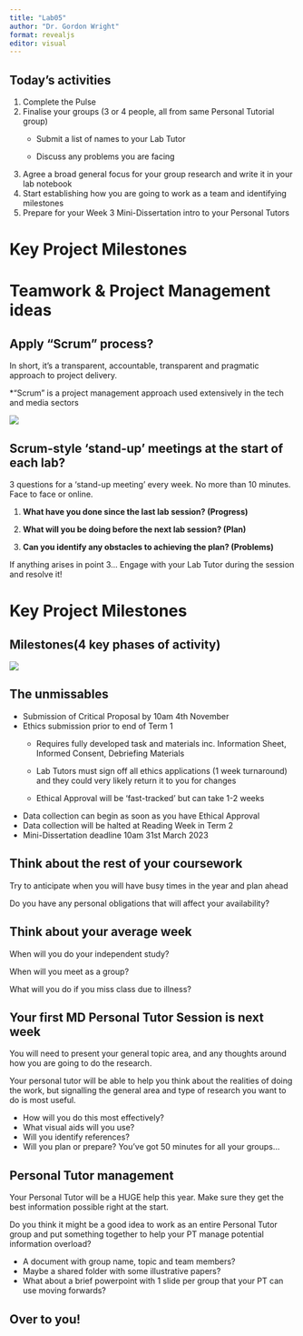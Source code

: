 ```yaml
---
title: "Lab05"
author: "Dr. Gordon Wright"
format: revealjs
editor: visual
---
```


## Today's activities

::: incremental
1.  Complete the Pulse
2.  Finalise your groups (3 or 4 people, all from same Personal Tutorial group)
    -   Submit a list of names to your Lab Tutor

    -   Discuss any problems you are facing
3.  Agree a broad general focus for your group research and write it in your lab notebook
4.  Start establishing how you are going to work as a team and identifying milestones
5.  Prepare for your Week 3 Mini-Dissertation intro to your Personal Tutors
:::

# Key Project Milestones

# Teamwork & Project Management ideas

## Apply "Scrum" process?

In short, it's a transparent, accountable, transparent and pragmatic approach to project delivery.

\*"Scrum" is a project management approach used extensively in the tech and media sectors

![](images/scrum.jpg)

## Scrum-style 'stand-up' meetings at the start of each lab?

3 questions for a 'stand-up meeting' every week. No more than 10 minutes. Face to face or online.

1.  [**What have you done since the last lab session? (Progress)**]{.takeaway}

2.  [**What will you be doing before the next lab session? (Plan)**]{.takeaway}

3.  [**Can you identify any obstacles to achieving the plan? (Problems)**]{.takeaway}

If anything arises in point 3... Engage with your Lab Tutor during the session and resolve it!

# Key Project Milestones

## Milestones(4 key phases of activity)

![](images/phases.png)

## The unmissables

::: incremental
-   Submission of Critical Proposal by 10am 4th November
-   Ethics submission prior to end of Term 1
    -   Requires fully developed task and materials inc. Information Sheet, Informed Consent, Debriefing Materials

    -   Lab Tutors must sign off all ethics applications (1 week turnaround) and they could very likely return it to you for changes

    -   Ethical Approval will be 'fast-tracked' but can take 1-2 weeks
-   Data collection can begin as soon as you have Ethical Approval
-   Data collection will be halted at Reading Week in Term 2
-   Mini-Dissertation deadline 10am 31st March 2023
:::

## Think about the rest of your coursework

Try to anticipate when you will have busy times in the year and plan ahead

Do you have any personal obligations that will affect your availability?

## Think about your average week

When will you do your independent study?

When will you meet as a group?

What will you do if you miss class due to illness?

## Your first MD Personal Tutor Session is next week

You will need to present your general topic area, and any thoughts around how you are going to do the research.

Your personal tutor will be able to help you think about the realities of doing the work, but signalling the general area and type of research you want to do is most useful.

::: incremental
-   How will you do this most effectively?
-   What visual aids will you use?
-   Will you identify references?
-   Will you plan or prepare? You've got 50 minutes for all your groups...
:::

## Personal Tutor management

Your Personal Tutor will be a HUGE help this year. Make sure they get the best information possible right at the start.

Do you think it might be a good idea to work as an entire Personal Tutor group and put something together to help your PT manage potential information overload?

::: incremental
-   A document with group name, topic and team members?
-   Maybe a shared folder with some illustrative papers?
-   What about a brief powerpoint with 1 slide per group that your PT can use moving forwards?
:::

## Over to you!
